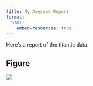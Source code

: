 ```yaml
---
title: My Awesome Report
format: 
  html:
    embed-resources: true
---
```


Here's a report of the titantic data

## Figure

![](output/fig.png)

